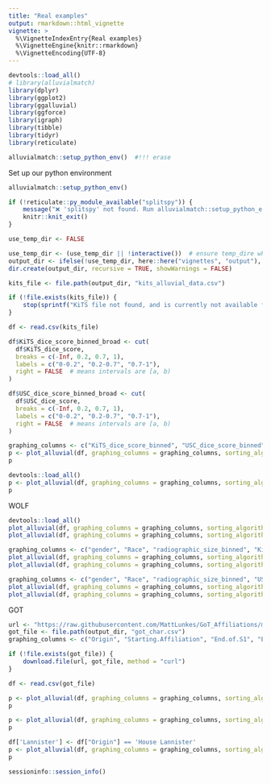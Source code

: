 ```yaml
---
title: "Real examples"
output: rmarkdown::html_vignette
vignette: >
  %\VignetteIndexEntry{Real examples}
  %\VignetteEngine{knitr::rmarkdown}
  %\VignetteEncoding{UTF-8}
---
```


```r
devtools::load_all()
# library(alluvialmatch)
library(dplyr)
library(ggplot2)
library(ggalluvial)
library(ggforce)
library(igraph)
library(tibble)
library(tidyr)
library(reticulate)

alluvialmatch::setup_python_env()  #!!! erase
```

Set up our python environment
```r
alluvialmatch::setup_python_env()
```

```r
if (!reticulate::py_module_available("splitspy")) {
    message("❌ 'splitspy' not found. Run alluvialmatch::setup_python_env() and restart R.")
    knitr::knit_exit()
}
```

```r
use_temp_dir <- FALSE

use_temp_dir <- (use_temp_dir || !interactive())  # ensure temp_dire when non-interactive always
output_dir <- ifelse(!use_temp_dir, here::here("vignettes", "output"), file.path(tempdir(), "vignette_output"))
dir.create(output_dir, recursive = TRUE, showWarnings = FALSE)
```

```r
kits_file <- file.path(output_dir, "kits_alluvial_data.csv")

if (!file.exists(kits_file)) {
    stop(sprintf("KiTS file not found, and is currently not available for download. Please place the file in '%s'", kits_file))
}

df <- read.csv(kits_file)

df$KiTS_dice_score_binned_broad <- cut(
  df$KiTS_dice_score,
  breaks = c(-Inf, 0.2, 0.7, 1),
  labels = c("0-0.2", "0.2-0.7", "0.7-1"),
  right = FALSE  # means intervals are [a, b)
)

df$USC_dice_score_binned_broad <- cut(
  df$USC_dice_score,
  breaks = c(-Inf, 0.2, 0.7, 1),
  labels = c("0-0.2", "0.2-0.7", "0.7-1"),
  right = FALSE  # means intervals are [a, b)
)
```

```r
graphing_columns <- c("KiTS_dice_score_binned", "USC_dice_score_binned")
p <- plot_alluvial(df, graphing_columns = graphing_columns, sorting_algorithm = "None", color_bands=TRUE, verbose=TRUE, output_plot_path = file.path(output_dir, "Segmentation_unsorted.pdf"), min_text = 0.01, save_height = 24, save_width = 24)
p
```

```r
devtools::load_all()
p <- plot_alluvial(df, graphing_columns = graphing_columns, sorting_algorithm = "neighbornet", color_bands=TRUE, verbose=TRUE, output_plot_path = file.path(output_dir, "Segmentation_NN.pdf"), min_text = 0.01, save_height = 24, save_width = 24)
p
```

WOLF
```r
devtools::load_all()
plot_alluvial(df, graphing_columns = graphing_columns, sorting_algorithm = "greedy_WOLF", fixed_column = "KiTS_dice_score_binned", color_bands=TRUE, verbose=TRUE, random_initializations=3)
plot_alluvial(df, graphing_columns = graphing_columns, sorting_algorithm = "greedy_WBLF", color_bands=TRUE, verbose=TRUE, random_initializations = 3)
```



```r
graphing_columns <- c("gender", "Race", "radiographic_size_binned", "KiTS_dice_score_binned_broad")
plot_alluvial(df, graphing_columns = graphing_columns, sorting_algorithm = "None", color_bands=TRUE, output_plot_path = file.path(output_dir, "Segmentation_stratified_KiTS_unsorted.pdf"), min_text = 0.01, save_height = 24, save_width = 24)
plot_alluvial(df, graphing_columns = graphing_columns, sorting_algorithm = "neighbornet", color_bands=TRUE, output_plot_path = file.path(output_dir, "Segmentation_stratified_KiTS_NN.pdf"), min_text = 0.01, save_height = 24, save_width = 24)

graphing_columns <- c("gender", "Race", "radiographic_size_binned", "USC_dice_score_binned_broad")
plot_alluvial(df, graphing_columns = graphing_columns, sorting_algorithm = "None", color_bands=TRUE, output_plot_path = file.path(output_dir, "Segmentation_stratified_USC_unsorted.pdf"), min_text = 0.01, save_height = 24, save_width = 24)
plot_alluvial(df, graphing_columns = graphing_columns, sorting_algorithm = "neighbornet", color_bands=TRUE, output_plot_path = file.path(output_dir, "Segmentation_stratified_USC_NN.pdf"), min_text = 0.01, save_height = 24, save_width = 24)
```




GOT
```r
url <- "https://raw.githubusercontent.com/MattLunkes/GoT_Affiliations/master/got_char.csv"
got_file <- file.path(output_dir, "got_char.csv")
graphing_columns <- c("Origin", "Starting.Affiliation", "End.of.S1", "End.of.S2", "End.of.S3", "End.of.S4", "End.of.S5", "End.of.S6", "End.of.S7")

if (!file.exists(got_file)) {
    download.file(url, got_file, method = "curl")
}

df <- read.csv(got_file)
```

```r
p <- plot_alluvial(df, graphing_columns = graphing_columns, sorting_algorithm = "None", color_bands=TRUE, verbose=TRUE, output_plot_path=file.path(output_dir, "GoT_unsorted.pdf"), min_text = 0.01, save_height = 24, save_width = 24)
p
```

```r
p <- plot_alluvial(df, graphing_columns = graphing_columns, sorting_algorithm = "neighbornet", optimize_column_order=FALSE, color_bands=FALSE, min_text = 0.01, verbose=TRUE, output_plot_path=file.path(output_dir, "GoT_NN.pdf"), save_height = 24, save_width = 24)
p
```

```r
df['Lannister'] <- df["Origin"] == 'House Lannister'
p <- plot_alluvial(df, graphing_columns = graphing_columns, sorting_algorithm = "neighbornet", optimize_column_order=FALSE, color_boxes=FALSE, color_bands=TRUE, min_text = 0.01, verbose=TRUE, color_band_list = c('grey',"#FFBE2D"), color_band_column = 'Lannister', output_plot_path = file.path(output_dir, "GoT_NN_lannister.pdf"), save_height = 24, save_width = 24)
p
```

```r
sessioninfo::session_info()
```
